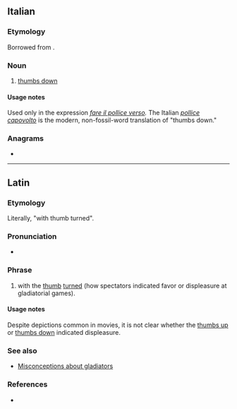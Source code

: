 ==Italian==
{{wikipedia|Pollice verso|lang=it}}

===Etymology===
Borrowed from {{bor|it|la|pollice verso}}.

===Noun===
{{head|it|noun}}

# {{lb|it|[[Appendix#fossil_word|fossil word]]}} [[thumbs down]]

====Usage notes====
Used only in the expression ''[[fare il pollice verso]].'' The Italian ''[[pollice]] [[capovolto]]'' is the modern, non-fossil-word translation of "thumbs down."

===Anagrams===
* {{anagrams|it|a=ceeillooprsv|verso pollice}}

----

==Latin==

===Etymology===
Literally, "with thumb turned".

===Pronunciation===
* {{la-IPA|pollice versō}}

===Phrase===
{{head|la|phrase|head=[[pollex|pollice]] [[versus|versō]]|g=m}}

# with the [[thumb]] [[turn]]ed (how spectators indicated favor or displeasure at gladiatorial games).

====Usage notes====
Despite depictions common in movies, it is not clear whether the [[thumbs up]] or [[thumbs down]] indicated displeasure.

===See also===
* [[w:Gladiator#Misconceptions|Misconceptions about gladiators]]

===References===
* {{R:Peck}}